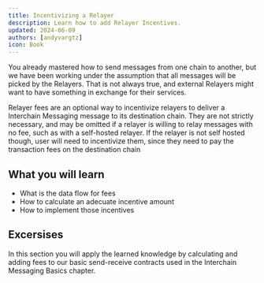 ```yaml
---
title: Incentivizing a Relayer
description: Learn how to add Relayer Incentives.
updated: 2024-06-09
authors: [andyvargtz]
icon: Book
---
```


You already mastered how to send messages from one chain to another, but we have been working under the assumption that all messages will be picked by the Relayers. That is not always true, and external Relayers might want to have something in exchange for their services.

Relayer fees are an optional way to incentivize relayers to deliver a Interchain Messaging message to its destination chain. They are not strictly necessary, and may be omitted if a relayer is willing to relay messages with no fee, such as with a self-hosted relayer. If the relayer is not self hosted though, user will need to incentivize them, since they need to pay the transaction fees on the destination chain

## What you will learn

- What is the data flow for fees
- How to calculate an adecuate incentive amount
- How to implement those incentives

## Excersises

In this section you will apply the learned knowledge by calculating and adding fees to our basic send-receive contracts used in the Interchain Messaging Basics chapter.